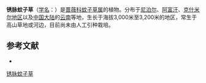 {{Speciesbox
| name = 锈脉蚊子草
| status = 
| status_system = 
| image = 
| genus = Filipendula
| species = vestita
| authority = (Wall.) Maxim.
}}

'''锈脉蚊子草'''（[[学名|学名]]：{{lang|la|''Filipendula vestita''}}）是[[蔷薇科|蔷薇科]][[蚊子草属|蚊子草属]]的植物。分布于[[尼泊尔|尼泊尔]]、[[阿富汗|阿富汗]]、[[克什米尔地区|克什米尔地区]]以及[[中国大陆|中国大陆]]的[[云南|云南]]等地，生长于海拔3,000米至3,200米的地区，常生于高山草地或河边，目前尚未由人工引种栽培。

== 参考文献 ==
<div class="references-small">
* {{cite web| url =http://www.bioinfo.cn/db05/KmzwSpecies.php?action=view&id=19051| title =锈脉蚊子草| work =《中国高等植物数据库全库》| publisher =中国科学院微生物研究所| author =昆明植物研究所| accessdate =2009-02-25| deadurl =yes| archiveurl =https://web.archive.org/web/20160305023001/http://www.bioinfo.cn/db05/KmzwSpecies.php?action=view&id=19051| archivedate =2016-03-05}}
</div>
{{Taxonbar|from=Q15228529}}

[[Category:蚊子草属|锈脉蚊子草]]


{{植物小作品}}